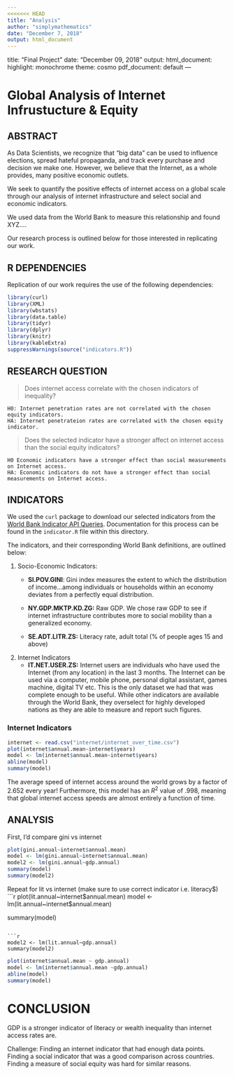 ```yaml
---
<<<<<<< HEAD
title: "Analysis"
author: "simplymathematics"
date: "December 7, 2018"
output: html_document
---
```


title: "Final Project"
date: "December 09, 2018"
output:
  html_document:
    highlight: monochrome
    theme: cosmo
  pdf_document: default
---

# Global Analysis of Internet Infrustucture & Equity

## ABSTRACT

As Data Scientists, we recognize that "big data" can be used to influence elections, spread hateful propaganda, and track every purchase and decision we make one. However, we believe that the Internet, as a whole provides, many positive economic outlets.  

We seek to quantify the positive effects of internet access on a global scale through our analysis of internet infrastructure and select social and economic indicators. 

We used data from the World Bank to measure this relationship and found XYZ....  

Our research process is outlined below for those interested in replicating our work.  

## R DEPENDENCIES

Replication of our work requires the use of the following dependencies:

```r
library(curl) 
library(XML) 
library(wbstats)
library(data.table)
library(tidyr)
library(dplyr)
library(knitr)
library(kableExtra)
suppressWarnings(source("indicators.R"))
```

## RESEARCH QUESTION

> Does internet access correlate with the chosen indicators of inequality?

    H0: Internet penetration rates are not correlated with the chosen equity indicators.
    HA: Internet penetrateion rates are correlated with the chosen equity indicator.

> Does the selected indicator have a stronger affect on internet access than the social equity indicators?
    
    H0 Economic indicators have a stronger effect than social measurements on Internet access.
    HA: Economic indicators do not have a stronger effect than social measurements on Internet access.


## INDICATORS 

We used the `curl` package to download our selected indicators from the [World Bank Indicator API Queries](https://datahelpdesk.worldbank.org/knowledgebase/articles/898599-indicator-api-queries). Documentation for this process can be found in the `indicator.R` file within this directory. 
 
The indicators, and their corresponding World Bank definitions, are outlined below:

1. Socio-Economic Indicators:
    - **SI.POV.GINI**: Gini index measures the extent to which the distribution of income...among individuals or households within an economy deviates from a perfectly equal distribution.

    - **NY.GDP.MKTP.KD.ZG:** Raw GDP. We chose raw GDP to see if internet infrastructure contributes more to social mobility than a generalized economy. 
    - **SE.ADT.LITR.ZS:** Literacy rate, adult total (% of people ages 15 and above)
    
     
2. Internet Indicators
    - **IT.NET.USER.ZS:** Internet users are individuals who have used the Internet (from any location) in the last 3 months. The Internet can be used via a computer, mobile phone, personal digital assistant, games machine, digital TV etc. This is the only dataset we had that was complete enough to be useful. While other indicators are available through the World Bank, they overselect for highly developed nations as they are able to measure and report such figures.

### Internet Indicators
```r
internet <- read.csv("internet/internet_over_time.csv")
plot(internet$annual.mean~internet$years)
model <- lm(internet$annual.mean~internet$years)
abline(model)
summary(model)
```
The average speed of internet access around the world grows by a factor of 2.652 every year! Furthermore, this model has an $R^2$ value of .998, meaning that global internet access speeds are almost entirely a function of time.


## ANALYSIS 

First, I'd compare gini vs internet
```r
plot(gini.annual~internet$annual.mean)
model <- lm(gini.annual~internet$annual.mean)
model2 <- lm(gini.annual~gdp.annual)
summary(model)
summary(model2)
```

Repeat for lit vs internet (make sure to use correct indicator i.e. literacy$)
```r
plot(lit.annual~internet$annual.mean)
model <- lm(lit.annual~internet$annual.mean)

summary(model)
```

```r
model2 <- lm(lit.annual~gdp.annual)
summary(model2)

```

```r
plot(internet$annual.mean ~ gdp.annual)
model <- lm(internet$annual.mean ~gdp.annual)
abline(model)
summary(model)
```

# CONCLUSION

GDP is a stronger indicator of literacy or wealth inequality than internet access rates are. 

Challenge: Finding an internet indicator that had enough data points. Finding a social indicator that was a good comparison across countries. Finding a measure of social equity was hard for similar reasons.

